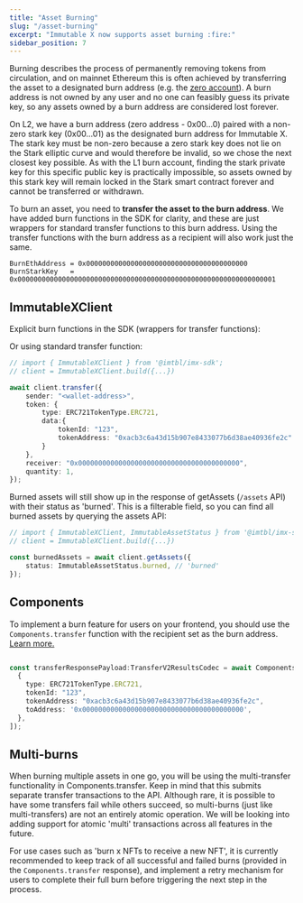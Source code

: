 ```yaml
---
title: "Asset Burning"
slug: "/asset-burning"
excerpt: "Immutable X now supports asset burning :fire:"
sidebar_position: 7
---
```

Burning describes the process of permanently removing tokens from circulation, and on mainnet Ethereum this is often achieved by transferring the asset to a designated burn address (e.g. the [zero account](https://etherscan.io/address/0x0000000000000000000000000000000000000000)). A burn address is not owned by any user and no one can feasibly guess its private key, so any assets owned by a burn address are considered lost forever.

On L2, we have a burn address (zero address - 0x00...0) paired with a non-zero stark key (0x00...01) as the designated burn address for Immutable X. The stark key must be non-zero because a zero stark key does not lie on the Stark elliptic curve and would therefore be invalid, so we chose the next closest key possible. As with the L1 burn account, finding the stark private key for this specific public key is practically impossible, so assets owned by this stark key will remain locked in the Stark smart contract forever and cannot be transferred or withdrawn.

To burn an asset, you need to **transfer the asset to the burn address**. We have added burn functions in the SDK for clarity, and these are just wrappers for standard transfer functions to this burn address. Using the transfer functions with the burn address as a recipient will also work just the same.

```solidity
BurnEthAddress = 0x0000000000000000000000000000000000000000
BurnStarkKey   = 0x0000000000000000000000000000000000000000000000000000000000000001
```
## ImmutableXClient
Explicit burn functions in the SDK (wrappers for transfer functions):


<Tabs>
<TabItem value="burn" label="Burn an Asset" default>  

</TabItem>
<TabItem value="list" label="Get list of Burns">



</TabItem>
<TabItem value="burn-by-id" label="Get burn by ID">



</TabItem>
</Tabs>


Or using standard transfer function:

```typescript title="Burn using client.transfer"
// import { ImmutableXClient } from '@imtbl/imx-sdk';
// client = ImmutableXClient.build({...})

await client.transfer({
    sender: "<wallet-address>",
    token: {
        type: ERC721TokenType.ERC721,
        data:{
            tokenId: "123",
            tokenAddress: "0xacb3c6a43d15b907e8433077b6d38ae40936fe2c"
        }
    },
    receiver: "0x0000000000000000000000000000000000000000",
    quantity: 1,
});
```

Burned assets will still show up in the response of getAssets (`/assets` API) with their status as 'burned'. This is a filterable field, so you can find all burned assets by querying the assets API:
```typescript title="Get burned assets"
// import { ImmutableXClient, ImmutableAssetStatus } from '@imtbl/imx-sdk';
// client = ImmutableXClient.build({...})

const burnedAssets = await client.getAssets({
    status: ImmutableAssetStatus.burned, // 'burned'
});
```

## Components
To implement a burn feature for users on your frontend, you should use the `Components.transfer` function with the recipient set as the burn address. [Learn more.](https://docs.x.immutable.com/docs/linktransfer) 
```typescript title="Burn with Components"

const transferResponsePayload:TransferV2ResultsCodec = await Components.transfer([
  {
    type: ERC721TokenType.ERC721,
    tokenId: "123",
    tokenAddress: "0xacb3c6a43d15b907e8433077b6d38ae40936fe2c",
    toAddress: '0x0000000000000000000000000000000000000000',
  },
]);
```

## Multi-burns
When burning multiple assets in one go, you will be using the multi-transfer functionality in Components.transfer. Keep in mind that this submits separate transfer transactions to the API. Although rare, it is possible to have some transfers fail while others succeed, so multi-burns (just like multi-transfers) are not an entirely atomic operation. We will be looking into adding support for atomic 'multi' transactions across all features in the future.

For use cases such as 'burn x NFTs to receive a new NFT', it is currently recommended to keep track of all successful and failed burns (provided in the `Components.transfer` response), and implement a retry mechanism for users to complete their full burn before triggering the next step in the process.